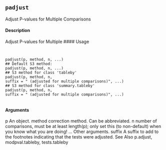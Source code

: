
## ``padjust``
Adjust P-values for Multiple Comparisons

#### Description

Adjust P-values for Multiple 
#### Usage
<pre><code>

padjust(p, method, n, ...)
## Default S3 method:
padjust(p, method, n, ...)
## S3 method for class 'tableby'
padjust(p, method, n,
suffix = " (adjusted for multiple comparisons)", ...)
## S3 method for class 'summary.tableby'
padjust(p, method, n,
suffix = " (adjusted for multiple comparisons)", ...)

</code></pre>
#### Arguments

p An object.
method correction method. Can be abbreviated.
n number of comparisons, must be at least length(p); only set this (to non-default) when you know what you are doing!
... Other arguments.
suffix A suffix to add to the footnotes indicating that the tests were adjusted.
See Also
p.adjust, modpval.tableby, tests.tableby
